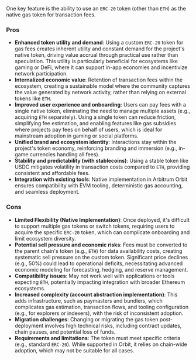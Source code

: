 One key feature is the ability to use an `ERC-20` token (other than `ETH`) as the native gas token for transaction fees.

### Pros

- **Enhanced token utility and demand**: Using a custom `ERC-20` token for gas fees creates inherent utility and constant demand for the project's native token, driving value accrual through practical use rather than speculation. This utility is particularly beneficial for ecosystems like gaming or DeFi, where it can support in-app economies and incentivize network participation.
- **Internalized economic value**: Retention of transaction fees within the ecosystem, creating a sustainable model where the community captures the value generated by network activity, rather than relying on external tokens like `ETH`.
- **Improved user experience and onboarding**: Users can pay fees with a single native token, eliminating the need to manage multiple assets (e.g., acquiring `ETH` separately). Using a single token can reduce friction, simplifying fee estimation, and enabling features like gas subsidies where projects pay fees on behalf of users, which is ideal for mainstream adoption in gaming or social platforms.
- **Unified brand and ecosystem identity**: Interactions stay within the project's token economy, reinforcing branding and immersion (e.g., in-game currencies handling all fees).
- **Stability and predictability (with stablecoins)**: Using a stable token like USDC mitigates volatility in transaction costs compared to `ETH`, providing consistent and affordable fees.
- **Integration with existing tools**: Native implementation in Arbitrum Orbit ensures compatibility with EVM tooling, deterministic gas accounting, and seamless deployment.

### Cons

- **Limited Flexibility (Native Implementation)**: Once deployed, it's difficult to support multiple gas tokens or switch tokens, requiring users to acquire the specific `ERC-20` token, which can complicate onboarding and limit ecosystem diversity.
- **Potential sell pressure and economic risks**: Fees must be converted to the parent chain's token (e.g., `ETH`) for data availability costs, creating systematic sell pressure on the custom token. Significant price declines (e.g., 50%) could lead to operational deficits, necessitating advanced economic modeling for forecasting, hedging, and reserve management.
- **Compatibility issues**: May not work well with applications or tools expecting `ETH`, potentially impacting integration with broader Ethereum ecosystems.
- **Increased complexity (account abstraction implementation)**: This adds infrastructure, such as paymasters and bundlers, which complicates gas estimation, transaction flows, and tooling configuration (e.g., for explorers or indexers), with the risk of inconsistent adoption.
- **Migration challenges**: Changing or migrating the gas token post-deployment involves high technical risks, including contract updates, chain pauses, and potential loss of funds.
- **Requirements and limitations**: The token must meet specific criteria (e.g., standard `ERC-20`). While supported in Orbit, it relies on chain-wide adoption, which may not be suitable for all cases.
